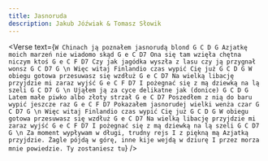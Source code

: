 ```yaml
---
title: Jasnoruda
description: Jakub Jóźwiak & Tomasz Słowik
---
```



<Verse
  text={`
W Chinach ją poznałem jasnorudą blond G C D G
Azjatkę moich marzeń nie wiadomo skąd G e C D7
Ona się tam wzięła chętna niczym ktoś G e C F D7
Czy jak jagódka wyszła z lasu czy ją przygnał wonsz G C D7 G
\n
Więc witaj Finlandio czas wypić Cię już G C D G
W obiegu gotowa przesuwasz się wzdłuż G e C D7
Na wielką libację przyjdzie mi zaraz wyjść G e C F D7
I pożegnać się z mą dziewką na lą szeli G C D7 G
\n
Ująłem ją za cyce delikatne jak (donice) G C D G
Latem małe piwko albo złoty strzał G e C D7
Poszedłem z nią do baru wypić jeszcze raz G e C F D7
Pokazałem jasnorudej wielki wenża czar G C D7 G
\n
Więc witaj Finlandio czas wypić Cię już G C D G
W obiegu gotowa przesuwasz się wzdłuż G e C D7
Na wielką libację przyjdzie mi zaraz wyjść G e C F D7
I pożegnać się z mą dziewką na lą szeli G C D7 G
\n
Za moment wypływam w długi, trudny rejs
I z piękną mą Azjatką przyjdzie.
Żagle pójdą w górę, inne kije wejdą w dziurę
I przez morza mnie powiedzie. Ty zostaniesz tu
`}
/>

